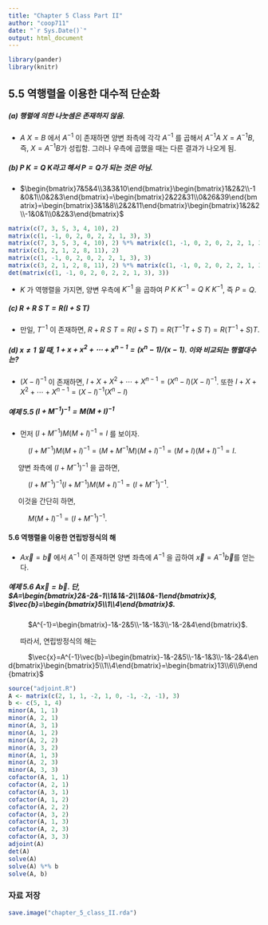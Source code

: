 ```yaml
---
title: "Chapter 5 Class Part II"
author: "coop711"
date: "`r Sys.Date()`"
output: html_document
---
```


```r
library(pander)
library(knitr)
```


## 5.5 역행렬을 이용한 대수적 단순화

##### (a) 행렬에 의한 나눗셈은 존재하지 않음.

* $A\ X=B$ 에서  $A^{-1}$ 이 존재하면 양변 좌측에 각각 $A^{-1}$ 를 곱해서 $A^{-1}A\ X=A^{-1}B$, 즉, $X=A^{-1}B$가 성립함. 그러나 우측에 곱했을 때는 다른 결과가 나오게 됨.

##### (b) $P\ K=Q\ K$라고 해서 $P=Q$가 되는 것은 아님.

* $\begin{bmatrix}7&5&4\\3&3&10\end{bmatrix}\begin{bmatrix}1&2&2\\-1&0&1\\0&2&3\end{bmatrix}=\begin{bmatrix}2&22&31\\0&26&39\end{bmatrix}=\begin{bmatrix}3&1&8\\2&2&11\end{bmatrix}\begin{bmatrix}1&2&2\\-1&0&1\\0&2&3\end{bmatrix}$

```r
matrix(c(7, 3, 5, 3, 4, 10), 2)
matrix(c(1, -1, 0, 2, 0, 2, 2, 1, 3), 3)
matrix(c(7, 3, 5, 3, 4, 10), 2) %*% matrix(c(1, -1, 0, 2, 0, 2, 2, 1, 3), 3)
matrix(c(3, 2, 1, 2, 8, 11), 2)
matrix(c(1, -1, 0, 2, 0, 2, 2, 1, 3), 3)
matrix(c(3, 2, 1, 2, 8, 11), 2) %*% matrix(c(1, -1, 0, 2, 0, 2, 2, 1, 3), 3)
det(matrix(c(1, -1, 0, 2, 0, 2, 2, 1, 3), 3))
```

* $K$ 가 역행렬을 가지면, 양변 우측에 $K^{-1}$ 을 곱하여 $P\ K\ K^{-1}=Q\ K\ K^{-1}$, 즉 $P=Q$.

##### (c) $R+R\ S\ T=R(I+S\ T)$ 

* 만일, $T^{-1}$ 이 존재하면, $R+R\ S\ T=R(I+S\ T)=R(T^{-1}T+S\ T)=R(T^{-1}+S)T$.

##### (d) $x\ne1$ 일 때, $1+x+x^2+\cdots+x^{n-1}=(x^n-1)/(x-1)$. 이와 비교되는 행렬대수는?

* $(X-I)^{-1}$ 이 존재하면, $I+X+X^2+\cdots+X^{n-1}=(X^n-I)(X-I)^{-1}$. 또한 $I+X+X^2+\cdots+X^{n-1}=(X-I)^{-1}(X^n-I)$

##### 예제 5.5 $(I+M^{-1})^{-1}=M(M+I)^{-1}$

* 먼저 $(I+M^{-1})M(M+I)^{-1}=I$ 를 보이자.

&nbsp;&nbsp;&nbsp;&nbsp;&nbsp;&nbsp;&nbsp;&nbsp;&nbsp;&nbsp;$(I+M^{-1})M(M+I)^{-1}=(M+M^{-1}M)(M+I)^{-1}=(M+I)(M+I)^{-1}=I$. 

&nbsp;&nbsp;&nbsp;&nbsp;&nbsp;양변 좌측에 $(I+M^{-1})^{-1}$ 을 곱하면,

&nbsp;&nbsp;&nbsp;&nbsp;&nbsp;&nbsp;&nbsp;&nbsp;&nbsp;&nbsp;$(I+M^{-1})^{-1}(I+M^{-1})M(M+I)^{-1}=(I+M^{-1})^{-1}$. 

&nbsp;&nbsp;&nbsp;&nbsp;&nbsp;이것을 간단히 하면,

&nbsp;&nbsp;&nbsp;&nbsp;&nbsp;&nbsp;&nbsp;&nbsp;&nbsp;&nbsp;$M(M+I)^{-1}=(I+M^{-1})^{-1}$.  

#### 5.6 역행렬을 이용한 연립방정식의 해

* $A\vec{x}=\vec{b}$ 에서 $A^{-1}$ 이 존재하면 양변 좌측에 $A^{-1}$ 을 곱하여 $\vec{x}=A^{-1}\vec{b}$를 얻는다.

##### 예제 5.6 $A\vec{x}=\vec{b}$. 단, $A=\begin{bmatrix}2&-2&-1\\1&1&-2\\1&0&-1\end{bmatrix}$, $\vec{b}=\begin{bmatrix}5\\1\\4\end{bmatrix}$. 

&nbsp;&nbsp;&nbsp;&nbsp;&nbsp;&nbsp;&nbsp;&nbsp;&nbsp;&nbsp;$A^{-1}=\begin{bmatrix}-1&-2&5\\-1&-1&3\\-1&-2&4\end{bmatrix}$. 

&nbsp;&nbsp;&nbsp;&nbsp;&nbsp; 따라서, 연립방정식의 해는

&nbsp;&nbsp;&nbsp;&nbsp;&nbsp;&nbsp;&nbsp;&nbsp;&nbsp;&nbsp;$\vec{x}=A^{-1}\vec{b}=\begin{bmatrix}-1&-2&5\\-1&-1&3\\-1&-2&4\end{bmatrix}\begin{bmatrix}5\\1\\4\end{bmatrix}=\begin{bmatrix}13\\6\\9\end{bmatrix}$

```r
source("adjoint.R")
A <- matrix(c(2, 1, 1, -2, 1, 0, -1, -2, -1), 3)
b <- c(5, 1, 4)
minor(A, 1, 1)
minor(A, 2, 1)
minor(A, 3, 1)
minor(A, 1, 2)
minor(A, 2, 2)
minor(A, 3, 2)
minor(A, 1, 3)
minor(A, 2, 3)
minor(A, 3, 3)
cofactor(A, 1, 1)
cofactor(A, 2, 1)
cofactor(A, 3, 1)
cofactor(A, 1, 2)
cofactor(A, 2, 2)
cofactor(A, 3, 2)
cofactor(A, 1, 3)
cofactor(A, 2, 3)
cofactor(A, 3, 3)
adjoint(A)
det(A)
solve(A)
solve(A) %*% b
solve(A, b)
```

### 자료 저장

```r
save.image("chapter_5_class_II.rda")
```